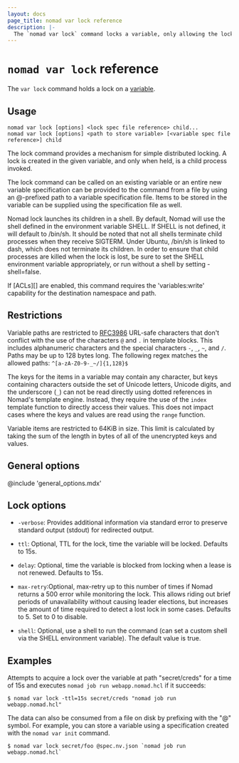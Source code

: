 ```yaml
---
layout: docs
page_title: nomad var lock reference
description: |-
  The `nomad var lock` command locks a variable, only allowing the lock owner to modify it.
---
```


# `nomad var lock` reference

The `var lock` command holds a lock on a [variable][].

## Usage

```plaintext
nomad var lock [options] <lock spec file reference> child...
nomad var lock [options] <path to store variable> [<variable spec file reference>] child
```

The lock command provides a mechanism for simple distributed locking. A lock
is created in the given variable, and only when held, is a child process invoked.

The lock command can be called on an existing variable or an entire new variable
specification can be provided to the command from a file by using an
@-prefixed path to a variable specification file. Items to be stored in the
variable can be supplied using the specification file as well.

Nomad lock launches its children in a shell. By default, Nomad will use the
shell defined in the environment variable SHELL. If SHELL is not defined,
it will default to /bin/sh. It should be noted that not all shells terminate
child processes when they receive SIGTERM. Under Ubuntu, /bin/sh is linked
to dash, which does not terminate its children. In order to ensure that
child processes are killed when the lock is lost, be sure to set the SHELL
environment variable appropriately, or run without a shell by setting -shell=false.

If [ACLs][] are enabled, this command requires the 'variables:write' capability
for the destination namespace and path.

## Restrictions

Variable paths are restricted to [RFC3986][] URL-safe characters that don't
conflict with the use of the characters `@` and `.` in template blocks. This
includes alphanumeric characters and the special characters `-`, `_`, `~`, and
`/`. Paths may be up to 128 bytes long. The following regex matches the allowed
paths: `^[a-zA-Z0-9-_~/]{1,128}$`

The keys for the items in a variable may contain any character, but keys
containing characters outside the set of Unicode letters, Unicode digits, and
the underscore (`_`) can not be read directly using dotted references in Nomad's
template engine. Instead, they require the use of the `index` template function
to directly access their values. This does not impact cases where the keys and
values are read using the `range` function.

Variable items are restricted to 64KiB in size. This limit is calculated by
taking the sum of the length in bytes of all of the unencrypted keys and values.

## General options

@include 'general_options.mdx'

## Lock options
- `-verbose`: Provides additional information via standard error to preserve
  standard output (stdout) for redirected output.

- `ttl`: Optional, TTL for the lock, time the variable will be locked. Defaults to 15s.

- `delay`: Optional, time the variable is blocked from locking when a lease is not renewed.
	Defaults to 15s.

- `max-retry`:Optional, max-retry up to this number of times if Nomad returns a 500 error
	while monitoring the lock. This allows riding out brief periods of
	unavailability without causing leader elections, but increases the amount of
	time required to detect a lost lock in some cases. Defaults to 5. Set to 0 to
	disable.

- `shell`: Optional, use a shell to run the command (can set a custom shell via
	the SHELL environment variable). The default value is true.

## Examples

Attempts to acquire a lock over the variable at path "secret/creds" for a time of
15s and executes  `nomad job run webapp.nomad.hcl` if it succeeds:

```shell-session
$ nomad var lock -ttl=15s secret/creds "nomad job run webapp.nomad.hcl"
```

The data can also be consumed from a file on disk by prefixing with the "@"
symbol. For example, you can store a variable using a specification created with
the `nomad var init` command.

```shell-session
$ nomad var lock secret/foo @spec.nv.json `nomad job run webapp.nomad.hcl`
```

[variable]: /nomad/docs/concepts/variables
[varspec]:  /nomad/docs/other-specifications/variables
[ACL Policy]: /nomad/docs/other-specifications/acl-policy#variables
[RFC3986]: https://www.rfc-editor.org/rfc/rfc3986#section-2
[ACL]: /nomad/docs/other-specifications/acl-policy#variables

